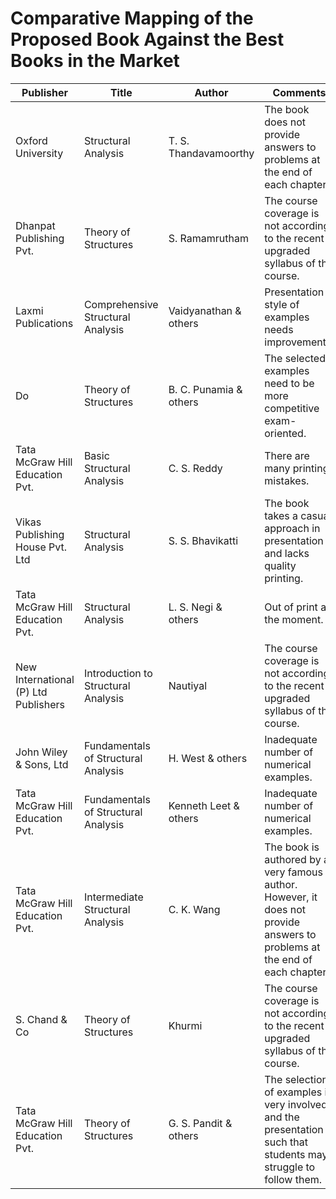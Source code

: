 # **Comparative Mapping of the Proposed Book Against the Best Books in the Market**

| **Publisher**                        | **Title**                           | **Author**             | **Comments**                                                                                                               |
|-----------------|-----------------|-----------------|---------------------|
| Oxford University                    | Structural Analysis                 | T. S. Thandavamoorthy  | The book does not provide answers to problems at the end of each chapter.                                                  |
| Dhanpat Publishing Pvt.              | Theory of Structures                | S. Ramamrutham         | The course coverage is not according to the recent upgraded syllabus of the course.                                        |
| Laxmi Publications                   | Comprehensive Structural Analysis   | Vaidyanathan & others  | Presentation style of examples needs improvements.                                                                         |
| Do                                   | Theory of Structures                | B. C. Punamia & others | The selected examples need to be more competitive exam-oriented.                                                           |
| Tata McGraw Hill Education Pvt.      | Basic Structural Analysis           | C. S. Reddy            | There are many printing mistakes.                                                                                          |
| Vikas Publishing House Pvt. Ltd      | Structural Analysis                 | S. S. Bhavikatti       | The book takes a casual approach in presentation and lacks quality printing.                                               |
| Tata McGraw Hill Education Pvt.      | Structural Analysis                 | L. S. Negi & others    | Out of print at the moment.                                                                                                |
| New International (P) Ltd Publishers | Introduction to Structural Analysis | Nautiyal               | The course coverage is not according to the recent upgraded syllabus of the course.                                        |
| John Wiley & Sons, Ltd               | Fundamentals of Structural Analysis | H. West & others       | Inadequate number of numerical examples.                                                                                   |
| Tata McGraw Hill Education Pvt.      | Fundamentals of Structural Analysis | Kenneth Leet & others  | Inadequate number of numerical examples.                                                                                   |
| Tata McGraw Hill Education Pvt.      | Intermediate Structural Analysis    | C. K. Wang             | The book is authored by a very famous author. However, it does not provide answers to problems at the end of each chapter. |
| S. Chand & Co                        | Theory of Structures                | Khurmi                 | The course coverage is not according to the recent upgraded syllabus of the course.                                        |
| Tata McGraw Hill Education Pvt.      | Theory of Structures                | G. S. Pandit & others  | The selection of examples is very involved, and the presentation is such that students may struggle to follow them.        |